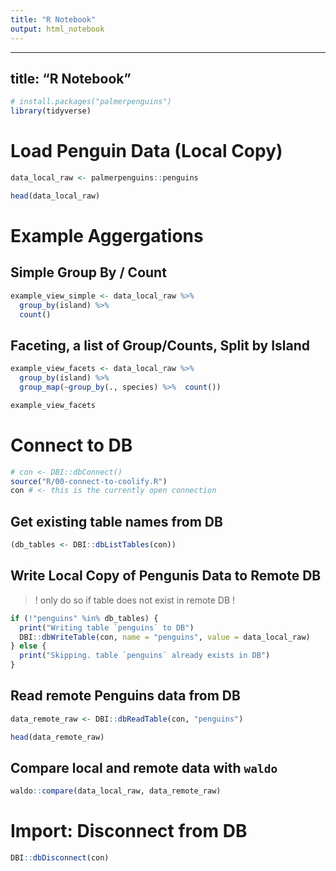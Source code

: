 ```yaml
---
title: "R Notebook"
output: html_notebook
---
```


---

## title: "R Notebook"

```r
# install.packages("palmerpenguins")
library(tidyverse)
```

# Load Penguin Data (Local Copy)

```r
data_local_raw <- palmerpenguins::penguins
```

```r
head(data_local_raw)
```

# Example Aggergations

## Simple Group By / Count

```r
example_view_simple <- data_local_raw %>%
  group_by(island) %>%
  count()
```

## Faceting, a list of Group/Counts, Split by Island

```r
example_view_facets <- data_local_raw %>%
  group_by(island) %>%
  group_map(~group_by(., species) %>%  count())

example_view_facets
```

# Connect to DB

```r
# con <- DBI::dbConnect()
source("R/00-connect-to-coolify.R")
con # <- this is the currently open connection
```

## Get existing table names from DB

```r
(db_tables <- DBI::dbListTables(con))
```

## Write Local Copy of Pengunis Data to Remote DB

> ! only do so if table does not exist in remote DB !

```r
if (!"penguins" %in% db_tables) {
  print("Writing table `penguins` to DB")
  DBI::dbWriteTable(con, name = "penguins", value = data_local_raw)
} else {
  print("Skipping. table `penguins` already exists in DB")
}
```

## Read remote Penguins data from DB

```r
data_remote_raw <- DBI::dbReadTable(con, "penguins")

head(data_remote_raw)
```

## Compare local and remote data with `waldo`

```r
waldo::compare(data_local_raw, data_remote_raw)
```

# Import: Disconnect from DB

```r
DBI::dbDisconnect(con)
```

